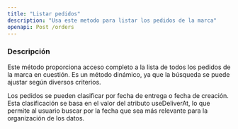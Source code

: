 ```yaml
---
title: "Listar pedidos"
description: "Usa este metodo para listar los pedidos de la marca"
openapi: Post /orders
---
```


### Descripción

Este método proporciona acceso completo a la lista de todos los pedidos de la marca en cuestión. Es un método dinámico, ya que la búsqueda se puede ajustar según diversos criterios.

Los pedidos se pueden clasificar por fecha de entrega o fecha de creación. Esta clasificación se basa en el valor del atributo useDeliverAt, lo que permite al usuario buscar por la fecha que sea más relevante para la organización de los datos.
